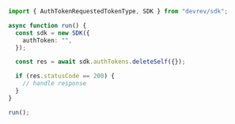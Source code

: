 ```typescript DeleteSelf.ts
import { AuthTokenRequestedTokenType, SDK } from "devrev/sdk";

async function run() {
  const sdk = new SDK({
    authToken: "",
  });

  const res = await sdk.authTokens.deleteSelf({});

  if (res.statusCode == 200) {
    // handle response
  }
}

run();
```
